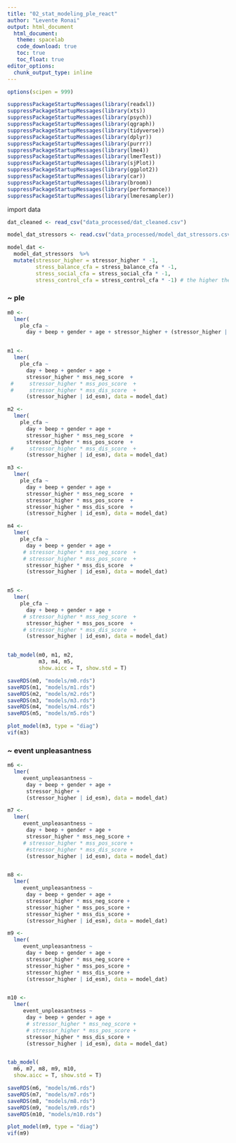 ```yaml
---
title: "02_stat_modeling_ple_react"
author: "Levente Ronai"
output: html_document
  html_document:
   theme: spacelab
   code_download: true
   toc: true
   toc_float: true
editor_options: 
  chunk_output_type: inline
---
```


```r

options(scipen = 999)

suppressPackageStartupMessages(library(readxl))
suppressPackageStartupMessages(library(xts))
suppressPackageStartupMessages(library(psych))
suppressPackageStartupMessages(library(qgraph))
suppressPackageStartupMessages(library(tidyverse))
suppressPackageStartupMessages(library(dplyr))
suppressPackageStartupMessages(library(purrr))
suppressPackageStartupMessages(library(lme4))
suppressPackageStartupMessages(library(lmerTest))
suppressPackageStartupMessages(library(sjPlot))
suppressPackageStartupMessages(library(ggplot2))
suppressPackageStartupMessages(library(car))
suppressPackageStartupMessages(library(broom))
suppressPackageStartupMessages(library(performance))
suppressPackageStartupMessages(library(lmeresampler))

```

import data

```r
dat_cleaned <- read_csv("data_processed/dat_cleaned.csv")

model_dat_stressors <- read.csv("data_processed/model_dat_stressors.csv")
```


```r

model_dat <- 
  model_dat_stressors  %>% 
  mutate(stressor_higher = stressor_higher * -1,
         stress_balance_cfa = stress_balance_cfa * -1,
         stress_social_cfa = stress_social_cfa * -1,
         stress_control_cfa = stress_control_cfa * -1) # the higher the value, the greater the exposure to stress

```

### ~ ple

```r
m0 <- 
  lmer(
    ple_cfa ~ 
      day + beep + gender + age + stressor_higher + (stressor_higher | id_esm), data = model_dat)


m1 <- 
  lmer(
    ple_cfa ~ 
      day + beep + gender + age +
      stressor_higher * mss_neg_score  +
 #     stressor_higher * mss_pos_score  +
 #     stressor_higher * mss_dis_score  +
      (stressor_higher | id_esm), data = model_dat)

m2 <- 
  lmer(
    ple_cfa ~ 
      day + beep + gender + age +
      stressor_higher * mss_neg_score  +
      stressor_higher * mss_pos_score  +
 #     stressor_higher * mss_dis_score  +
      (stressor_higher | id_esm), data = model_dat)

m3 <- 
  lmer(
    ple_cfa ~ 
      day + beep + gender + age +
      stressor_higher * mss_neg_score  +
      stressor_higher * mss_pos_score  +
      stressor_higher * mss_dis_score  +
      (stressor_higher | id_esm), data = model_dat)

m4 <-
  lmer(
    ple_cfa ~
      day + beep + gender + age +
     # stressor_higher * mss_neg_score  +
     # stressor_higher * mss_pos_score  +
      stressor_higher * mss_dis_score  +
      (stressor_higher | id_esm), data = model_dat)


m5 <-
  lmer(
    ple_cfa ~
      day + beep + gender + age +
     # stressor_higher * mss_neg_score  +
      stressor_higher * mss_pos_score  +
     # stressor_higher * mss_dis_score  +
      (stressor_higher | id_esm), data = model_dat)


tab_model(m0, m1, m2, 
          m3, m4, m5,
          show.aicc = T, show.std = T)

saveRDS(m0, "models/m0.rds")
saveRDS(m1, "models/m1.rds")
saveRDS(m2, "models/m2.rds")
saveRDS(m3, "models/m3.rds")
saveRDS(m4, "models/m4.rds")
saveRDS(m5, "models/m5.rds")

```

```r
plot_model(m3, type = "diag")
vif(m3)
```

### ~ event unpleasantness

```r

m6 <-  
  lmer(
     event_unpleasantness ~ 
      day + beep + gender + age +
      stressor_higher + 
      (stressor_higher | id_esm), data = model_dat)

m7 <- 
  lmer(
     event_unpleasantness ~ 
      day + beep + gender + age +
      stressor_higher * mss_neg_score +
     # stressor_higher * mss_pos_score +
      #stressor_higher * mss_dis_score + 
      (stressor_higher | id_esm), data = model_dat)


m8 <- 
  lmer(
     event_unpleasantness ~ 
      day + beep + gender + age +
      stressor_higher * mss_neg_score +
      stressor_higher * mss_pos_score +
      stressor_higher * mss_dis_score + 
      (stressor_higher | id_esm), data = model_dat)

m9 <- 
  lmer(
     event_unpleasantness ~ 
      day + beep + gender + age +
      stressor_higher * mss_neg_score +
      stressor_higher * mss_pos_score +
      stressor_higher * mss_dis_score + 
      (stressor_higher | id_esm), data = model_dat)


m10 <-
  lmer(
     event_unpleasantness ~
      day + beep + gender + age +
      # stressor_higher * mss_neg_score +
      # stressor_higher * mss_pos_score +
      stressor_higher * mss_dis_score +
      (stressor_higher | id_esm), data = model_dat)


tab_model(
  m6, m7, m8, m9, m10,
  show.aicc = T, show.std = T)

saveRDS(m6, "models/m6.rds")
saveRDS(m7, "models/m7.rds")
saveRDS(m8, "models/m8.rds")
saveRDS(m9, "models/m9.rds")
saveRDS(m10, "models/m10.rds")


```


```r
plot_model(m9, type = "diag")
vif(m9)
```


